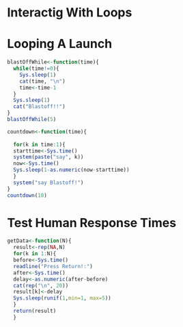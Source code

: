 Interactig With Loops
========================================================

# Looping A Launch
```r
blastOffWhile<-function(time){
  while(time!=0){
    Sys.sleep(1)
    cat(time, "\n")
    time<-time-1
  }
  Sys.sleep(1)
  cat("Blastoff!!")
}
blastOffWhile(5)
```

```r
countdown<-function(time){
  
  for(k in time:1){
  starttime<-Sys.time()
  system(paste("say", k))
  now<-Sys.time()
  Sys.sleep(1-as.numeric(now-starttime))
  }
  system("say Blastoff!")
}
countdown(10)
```

# Test Human Response Times
```r
getData<-function(N){
  result<-rep(NA,N)
  for(k in 1:N){
  before<-Sys.time()
  readline("Press Return!:")
  after<-Sys.time()
  delay<-as.numeric(after-before)
  cat(rep("\n", 20))
  result[k]<-delay
  Sys.sleep(runif(1,min=1, max=5))
  }
  return(result)
  }

```
